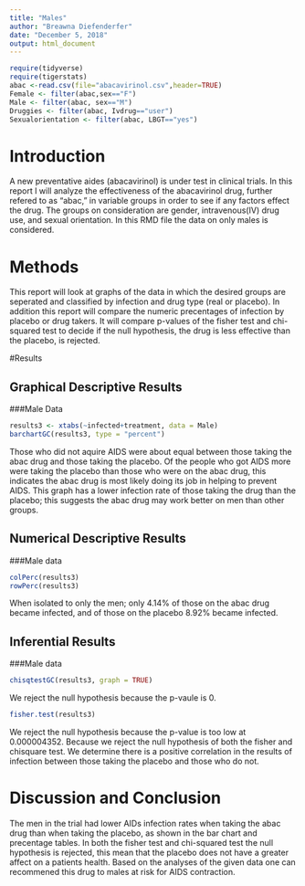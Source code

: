 ```yaml
---
title: "Males"
author: "Breawna Diefenderfer"
date: "December 5, 2018"
output: html_document
---
```


```r
require(tidyverse)
require(tigerstats)
abac <-read.csv(file="abacavirinol.csv",header=TRUE)
Female <- filter(abac,sex=="F")
Male <- filter(abac, sex=="M")
Druggies <- filter(abac, Ivdrug=="user")
Sexualorientation <- filter(abac, LBGT=="yes")
```

# Introduction

<!--In this section you explain what you are trying to show.  Where did the data come from?  What is the research or other question you are trying to answer?.  If you skimp in this section expect to be marked down in your grade. Paint a picture of the project a couple of paragraphs is expected!-->

A new  preventative aides (abacavirinol) is under test in clinical trials. In this report I will analyze the effectiveness of the abacavirinol drug, further refered to as "abac," in variable groups in order to see if any factors effect the drug. The groups on consideration are gender, intravenous(IV) drug use, and sexual orientation.
In this RMD file the data on only males is considered.
  
# Methods

<!--Decide on your methods:  use "variable analysis" or other appropriate descriptors.  Make sure to choose at least one graphical method and at least one numerical method. Discuss what data manipulations may be needed for example subsetting or other binning procedures and what sort of graphical displays and inferential tools will be used!-->
This report will look at graphs of the data in which the desired groups are seperated and classified by infection and drug type (real or placebo). In addition this report will compare the numeric precentages of infection by placebo or drug takers. It will compare p-values of the fisher test and chi-squared test to decide if the null hypothesis, the drug is less effective than the placebo, is rejected.
  
#Results

<!--Divide this section into two sub-sections:  One for your descriptive  results and one for your inferential results.!-->

## Graphical Descriptive Results

<!--Graphical results here.  Make sure to show your code.  Provide appropriate labels for axes, giving units if possible, and provide a good title for the graph, too.  Use the graphical results to describe the patterns if any that exist in the data as focused toward the research question. Bottom line is to explain the features of the graph that are relevant to conforming or departing to what is expected by your null hypothesis !-->
  
###Male Data
```r
results3 <- xtabs(~infected+treatment, data = Male)
barchartGC(results3, type = "percent")
```

Those who did not aquire AIDS were about equal between those taking the abac drug and those taking the placebo. Of the people who got AIDS more were taking the placebo than those who were on the abac drug, this indicates the abac drug is most likely doing its job in  helping to prevent AIDS. This graph has a lower infection rate of those taking the drug than the placebo; this suggests the abac drug may work better on men than other groups.
  
## Numerical Descriptive Results

<!--Numerical results go here. Use the numerical results to describe the patterns if any that exist in the data as focused toward the research question!-->
  
###Male data
```r
colPerc(results3)
rowPerc(results3)
```
  When isolated to only the men; only 4.14% of those on the abac drug became infected, and of those on the placebo 8.92% became infected.
  
## Inferential Results

<!--State hypothesis clearly.  Make sure your discussion of the inferential test covers all the aspects that the test output produces, such as test statistic, p-value etc.  Make a decision about the null hypothesis, explain the assumptions on which the selected test/procedure was based, and why the chosen procedure satisfys the assumptions and is appropriate to answer the research question!-->
  
###Male data
```r
chisqtestGC(results3, graph = TRUE)
```
  
  We reject the null hypothesis because the p-vaule is 0.
  
```r
fisher.test(results3)
```
  We reject the null hypothesis because the p-value is too low at 0.000004352.
Because we reject the null hypothesis of both the fisher and chisquare test. We determine there is a positive correlation in the results of infection between those taking the placebo and those who do not.
  
    
# Discussion and Conclusion

<!--Discussion and conclusion here.  If you found a relationship be sure to consider whether the relationship occurs because one of the variavbles causes the other, or whether they perhasps are related for some other reason.  Watch the chapter 6 videos from the GeorgeTown videos collection.!-->
The men in the trial had lower AIDs infection rates when taking the abac drug than when taking the placebo, as shown in the bar chart and precentage tables. In both the fisher test and chi-squared test the null hypothesis is rejected, this mean that the placebo does not have a greater affect on a patients health. Based on the analyses of the given data one can recommened this drug to males at risk for AIDS contraction.

